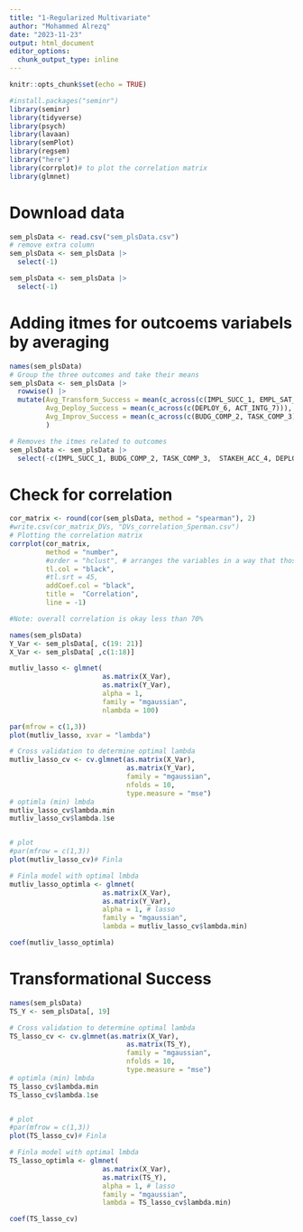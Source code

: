 ```yaml
---
title: "1-Regularized Multivariate"
author: "Mohammed Alrezq"
date: "2023-11-23"
output: html_document
editor_options: 
  chunk_output_type: inline
---
```


```r
knitr::opts_chunk$set(echo = TRUE)
```


```r
#install.packages("seminr")
library(seminr)
library(tidyverse)
library(psych)
library(lavaan)
library(semPlot)
library(regsem)
library("here")
library(corrplot)# to plot the correlation matrix 
library(glmnet)

```


# Download data 
```r
sem_plsData <- read.csv("sem_plsData.csv")
# remove extra column 
sem_plsData <- sem_plsData |>
  select(-1)

sem_plsData <- sem_plsData |> 
  select(-1)
```

# Adding itmes for outcoems variabels by averaging 
```r
names(sem_plsData)
# Group the three outcomes and take their means 
sem_plsData <- sem_plsData |> 
  rowwise() |> 
  mutate(Avg_Transform_Success = mean(c_across(c(IMPL_SUCC_1, EMPL_SAT_9, ORG_IMP_12, STAKEH_ACC_4, EMPL_SKI_8, DEC_IMP_13, BUSI_IMP_11, EMPL_BEL_10))),
         Avg_Deploy_Success = mean(c_across(c(DEPLOY_6, ACT_INTG_7))),
         Avg_Improv_Success = mean(c_across(c(BUDG_COMP_2, TASK_COMP_3)))
         )

# Removes the itmes related to outcomes 
sem_plsData <- sem_plsData |> 
  select(-c(IMPL_SUCC_1, BUDG_COMP_2, TASK_COMP_3,  STAKEH_ACC_4, DEPLOY_6, ACT_INTG_7, EMPL_SKI_8, EMPL_SAT_9, EMPL_BEL_10, BUSI_IMP_11, ORG_IMP_12, DEC_IMP_13))
```

# Check for correlation 
```r
cor_matrix <- round(cor(sem_plsData, method = "spearman"), 2)
#write.csv(cor_matrix_DVs, "DVs_correlation_Sperman.csv")
# Plotting the correlation matrix
corrplot(cor_matrix, 
         method = "number", 
         #order = "hclust", # arranges the variables in a way that those with the highest similarities are closer to each other. 
         tl.col = "black", 
         #tl.srt = 45, 
         addCoef.col = "black",
         title =  "Correlation",
         line = -1)

#Note: overall correlation is okay less than 70%
```

```r
names(sem_plsData)
Y_Var <- sem_plsData[, c(19: 21)]
X_Var <- sem_plsData[ ,c(1:18)]

mutliv_lasso <- glmnet( 
                       as.matrix(X_Var),
                       as.matrix(Y_Var),
                       alpha = 1,
                       family = "mgaussian",
                       nlambda = 100)

par(mfrow = c(1,3))
plot(mutliv_lasso, xvar = "lambda")

# Cross validation to determine optimal lambda 
mutliv_lasso_cv <- cv.glmnet(as.matrix(X_Var),
                             as.matrix(Y_Var),
                             family = "mgaussian",
                             nfolds = 10,
                             type.measure = "mse")
# optimla (min) lmbda 
mutliv_lasso_cv$lambda.min
mutliv_lasso_cv$lambda.1se


# plot 
#par(mfrow = c(1,3))
plot(mutliv_lasso_cv)# Finla

# Finla model with optimal lmbda 
mutliv_lasso_optimla <- glmnet( 
                       as.matrix(X_Var),
                       as.matrix(Y_Var),
                       alpha = 1, # lasso 
                       family = "mgaussian",
                       lambda = mutliv_lasso_cv$lambda.min)

coef(mutliv_lasso_optimla)

```

# Transformational Success 
```r
names(sem_plsData)
TS_Y <- sem_plsData[, 19]

# Cross validation to determine optimal lambda 
TS_lasso_cv <- cv.glmnet(as.matrix(X_Var),
                             as.matrix(TS_Y),
                             family = "mgaussian",
                             nfolds = 10,
                             type.measure = "mse")
# optimla (min) lmbda 
TS_lasso_cv$lambda.min
TS_lasso_cv$lambda.1se


# plot 
#par(mfrow = c(1,3))
plot(TS_lasso_cv)# Finla

# Finla model with optimal lmbda 
TS_lasso_optimla <- glmnet( 
                       as.matrix(X_Var),
                       as.matrix(TS_Y),
                       alpha = 1, # lasso 
                       family = "mgaussian",
                       lambda = TS_lasso_cv$lambda.min)

coef(TS_lasso_cv)
```


